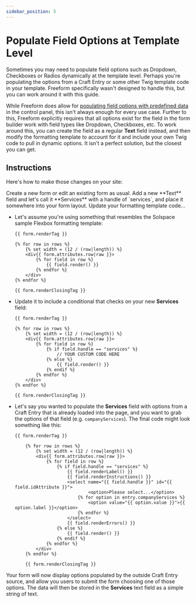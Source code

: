 ```yaml
---
sidebar_position: 5
---
```



# Populate Field Options at Template Level

Sometimes you may need to populate field options such as Dropdown, Checkboxes or Radios dynamically at the template level. Perhaps you're populating the options from a Craft Entry or some other Twig template code in your template. Freeform specifically wasn't designed to handle this, but you can work around it with this guide.

While Freeform does allow for [populating field options with predefined data](../../forms/fields.mdx#populating-field-options) in the control panel, this isn't always enough for every use case. Further to this, Freeform explicitly requires that all options exist for the field in the form builder work with field types like Dropdown, Checkboxes, etc. To work around this, you can create the field as a regular **Text** field instead, and then modify the formatting template to account for it and include your own Twig code to pull in dynamic options. It isn't a perfect solution, but the closest you can get.

## Instructions

Here's how to make those changes on your site:

<VerticalStepWrapper>
<StepMarkdown>
Create a new form or edit an existing form as usual. Add a new **Text** field and let's call it **Services** with a handle of `services`, and place it somewhere into your form layout.

</StepMarkdown>
<StepMarkdown>
Update your formatting template code...

- Let's assume you're using something that resembles the Solspace sample Flexbox formatting template:

  ```twig showLineNumbers
  {{ form.renderTag }}

  {% for row in rows %}
      {% set width = (12 / (row|length)) %}
      <div{{ form.attributes.row|raw }}>
          {% for field in row %}
              {{ field.render() }}
          {% endfor %}
      </div>
  {% endfor %}

  {{ form.renderClosingTag }}
  ```

- Update it to include a conditional that checks on your new **Services** field:

  ```twig showLineNumbers {7-9,11}
  {{ form.renderTag }}

  {% for row in rows %}
      {% set width = (12 / (row|length)) %}
      <div{{ form.attributes.row|raw }}>
          {% for field in row %}
              {% if field.handle == "services" %}
                  // YOUR CUSTOM CODE HERE
              {% else %}
                  {{ field.render() }}
              {% endif %}
          {% endfor %}
      </div>
  {% endfor %}

  {{ form.renderClosingTag }}
  ```

- Let's say you wanted to populate the **Services** field with options from a Craft Entry that is already loaded into the page, and you want to grab the options of that field (e.g. `companyServices`). The final code might look something like this:

  ```twig showLineNumbers {7-17,19}
  {{ form.renderTag }}

      {% for row in rows %}
          {% set width = (12 / (row|length)) %}
          <div{{ form.attributes.row|raw }}>
              {% for field in row %}
                  {% if field.handle == "services" %}
                      {{ field.renderLabel() }}
                      {{ field.renderInstructions() }}
                      <select name="{{ field.handle }}" id="{{ field.idAttribute }}">
                              <option>Please select...</option>
                          {% for option in entry.companyServices %}
                              <option value="{{ option.value }}">{{ option.label }}</option>
                          {% endfor %}
                      </select>
                      {{ field.renderErrors() }}
                  {% else %}
                      {{ field.render() }}
                  {% endif %}
              {% endfor %}
          </div>
      {% endfor %}

      {{ form.renderClosingTag }}
  ```

</StepMarkdown>
</VerticalStepWrapper>

Your form will now display options populated by the outside Craft Entry source, and allow you users to submit the form choosing one of those options. The data will then be stored in the **Services** text field as a simple string of text.
